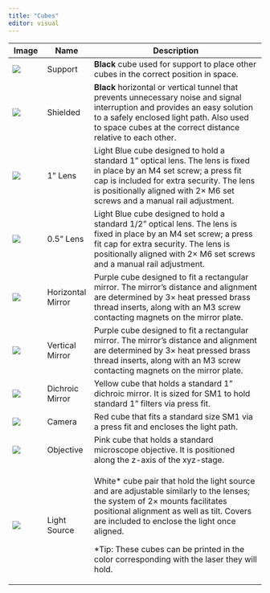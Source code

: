 ```yaml
---
title: "Cubes"
editor: visual
---
```


+------------------------------------------+-------------------+--------------------------------------------------------------------------------------------------------------------------------------------------------------------------------------------------------------------------------------------------+
| Image                                    | Name              | Description                                                                                                                                                                                                                                      |
+==========================================+===================+==================================================================================================================================================================================================================================================+
| ![](images/Render_Cube_Basic.png)        | Support           | **Black** cube used for support to place other cubes in the correct position in space.                                                                                                                                                           |
+------------------------------------------+-------------------+--------------------------------------------------------------------------------------------------------------------------------------------------------------------------------------------------------------------------------------------------+
| ![](images/Render_Base_edit.png)         | Shielded          | **Black** horizontal or vertical tunnel that prevents unnecessary noise and signal interruption and provides an easy solution to a safely enclosed light path. Also used to space cubes at the correct distance relative to each other.          |
+------------------------------------------+-------------------+--------------------------------------------------------------------------------------------------------------------------------------------------------------------------------------------------------------------------------------------------+
| ![](images/Cube_Lens_1in_Full_copy.png)  | 1" Lens           | Light Blue cube designed to hold a standard 1” optical lens. The lens is fixed in place by an M4 set screw; a press fit cap is included for extra security. The lens is positionally aligned with 2× M6 set screws and a manual rail adjustment. |
+------------------------------------------+-------------------+--------------------------------------------------------------------------------------------------------------------------------------------------------------------------------------------------------------------------------------------------+
| ![](images/Render_Lens_Half_Inch.png)    | 0.5" Lens         | Light Blue cube designed to hold a standard 1/2” optical lens. The lens is fixed in place by an M4 set screw; a press fit cap for extra security. The lens is positionally aligned with 2× M6 set screws and a manual rail adjustment.           |
+------------------------------------------+-------------------+--------------------------------------------------------------------------------------------------------------------------------------------------------------------------------------------------------------------------------------------------+
| ![](images/Render_Mirror_Horizontal.png) | Horizontal Mirror | Purple cube designed to fit a rectangular mirror. The mirror’s distance and alignment are determined by 3× heat pressed brass thread inserts, along with an M3 screw contacting magnets on the mirror plate.                                     |
+------------------------------------------+-------------------+--------------------------------------------------------------------------------------------------------------------------------------------------------------------------------------------------------------------------------------------------+
| ![](images/Render_Mirror_Vertical.png)   | Vertical Mirror   | Purple cube designed to fit a rectangular mirror. The mirror’s distance and alignment are determined by 3× heat pressed brass thread inserts, along with an M3 screw contacting magnets on the mirror plate.                                     |
+------------------------------------------+-------------------+--------------------------------------------------------------------------------------------------------------------------------------------------------------------------------------------------------------------------------------------------+
| ![](images/Render_Dichroic.png)          | Dichroic Mirror   | Yellow cube that holds a standard 1” dichroic mirror. It is sized for SM1 to hold standard 1” filters via press fit.                                                                                                                             |
+------------------------------------------+-------------------+--------------------------------------------------------------------------------------------------------------------------------------------------------------------------------------------------------------------------------------------------+
| ![](images/Render_Camera.png)            | Camera            | Red cube that fits a standard size SM1 via a press fit and encloses the light path.                                                                                                                                                              |
+------------------------------------------+-------------------+--------------------------------------------------------------------------------------------------------------------------------------------------------------------------------------------------------------------------------------------------+
| ![](images/Render_Objective.png)         | Objective         | Pink cube that holds a standard microscope objective. It is positioned along the z-axis of the xyz-stage.                                                                                                                                        |
+------------------------------------------+-------------------+--------------------------------------------------------------------------------------------------------------------------------------------------------------------------------------------------------------------------------------------------+
| ![](images/Render_Light_Source.png)      | Light Source      | White\* cube pair that hold the light source and are adjustable similarly to the lenses; the system of 2× mounts facilitates positional alignment as well as tilt. Covers are included to enclose the light once aligned.                        |
|                                          |                   |                                                                                                                                                                                                                                                  |
|                                          |                   | \*Tip: These cubes can be printed in the color corresponding with the laser they will hold.                                                                                                                                                      |
+------------------------------------------+-------------------+--------------------------------------------------------------------------------------------------------------------------------------------------------------------------------------------------------------------------------------------------+
